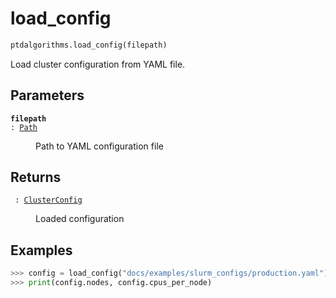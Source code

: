 # load_config { #ptdalgorithms.load_config }

```python
ptdalgorithms.load_config(filepath)
```

Load cluster configuration from YAML file.

## Parameters {.doc-section .doc-section-parameters}

<code>[**filepath**]{.parameter-name} [:]{.parameter-annotation-sep} [[Path](`pathlib.Path`)]{.parameter-annotation}</code>

:   Path to YAML configuration file

## Returns {.doc-section .doc-section-returns}

<code>[]{.parameter-name} [:]{.parameter-annotation-sep} [[ClusterConfig](`ptdalgorithms.cluster_configs.ClusterConfig`)]{.parameter-annotation}</code>

:   Loaded configuration

## Examples {.doc-section .doc-section-examples}

```python
>>> config = load_config("docs/examples/slurm_configs/production.yaml")
>>> print(config.nodes, config.cpus_per_node)
```